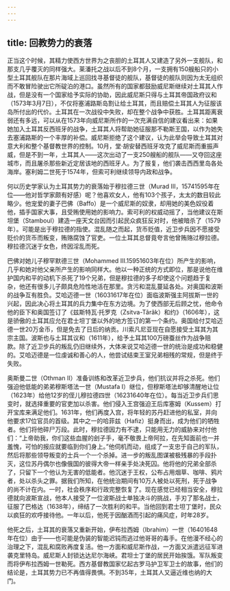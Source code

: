```yaml
---
---
---
```

title: 回教势力的衰落
---




正当这个时候，其精力使西方世界为之丧胆的土耳其人又建造了另外一支舰队，和那支几乎覆灭的同样强大。莱潘托之战以后不到8个月，一支拥有150艘船只的小型土耳其舰队在那片海域上巡回找寻基督徒的舰队，基督徒的舰队则因为太无组织而不敢冒险驶出它所碇泊的港口。虽然所有的国家都鼓励威尼斯继续对土耳其人作战，但是没有一个国家给予实际的协助，因此威尼斯只得与土耳其帝国政府议和（1573年3月7日），不仅将塞浦路斯岛割让给土耳其，而且赔偿土耳其人为征服该岛所付出的代价。土耳其在一次战役中失败，却在整个战争中获胜。土耳其距离衰弱还有多远，可以从在1573年向威尼斯所作的一次充满自信的建议看出来：如果她加入土耳其反西班牙的战争，土耳其人将帮助她征服那不勒斯王国，以作为她失去塞浦路斯的一个丰厚的补偿。威尼斯拒绝了这个建议，认为此举会导致土耳其对意大利和整个基督教世界的控制。10月，堂·胡安替西班牙攻克了威尼斯而重振声威，但是不到一年，土耳其人——这次出动了一支250艘船的舰队——又夺回这座城市，而且屠杀那些新近定居该地的西班牙人。为了报复，他们袭击西西里岛各处海岸。塞利姆二世死于1574年，但索可利继续领导内政和战争。

何以历史学家认为土耳其势力的衰落始于穆拉德三世（Murad III，15741595年在位——他对哲学家颇有好感）呢？他喜欢女人，他有103个孩子，太太的数目较此略少。他宠爱的妻子巴佛（Baffo）是一个威尼斯的奴隶，却用她的美色奴役着他，插手国家大事，且受贿使用她的影响力。索可利的权威动摇了，当他建议在斯坦堡（Stamboul）建造一座天文台因而引起民众疯狂反对时，他被暗杀了（1579年）。可能是出于穆拉德的指使。混乱随之而起，货币贬值，近卫步兵因不愿接受贬价的货币而叛变，贿赂腐蚀了官吏。一位土耳其总督竟夸言他曾贿赂过穆拉德。穆拉德沉迷于女色，终因淫乱而死。

巴佛对她儿子穆罕默德三世（Mohammed Ⅲ.15951603年在位）所产生的影响，几乎和她对他父亲所产生的影响同样大。他以一种正统的方式即位，那是说他在维护国内和平的动机下杀死了19个兄弟，但是穆拉德的多子却使这个问题趋于复杂，他还有很多儿子颇具危险性地活在那里。贪污和混乱蔓延各处。对奥国和波斯的战争互有胜负。艾哈迈德一世（16031617年在位）面临波斯强主阿拔斯一世的兴起，因此决心将土耳其的兵力集中在东方边境。为了使西部无后顾之忧，他命令他的臣下和奥国签订了《兹斯特瓦·托罗克（Zsitva-Tãrãk）和约》（1606年），这是骄傲的土耳其应允在君士坦丁堡以外的地方签订的第一个条约。奥国给付艾哈迈德一世20万金币，但是免去了日后的纳贡。川索凡尼亚现在自愿接受土耳其为其宗主国。波斯也与土耳其议和（1611年），给予土耳其100万磅蚕丝作为战争赔款。除了近卫步兵的叛乱仍旧继续外，大体来说艾哈迈德一世的统治是成功和稳健的。艾哈迈德是一位虔诚和善心的人，他尝试结束王室兄弟相残的常规，但是终于失败。

奥斯曼二世（Othman Ⅱ）准备训练和改革近卫步兵，他们抗议并将之杀死。他们强迫他低能的弟弟穆斯塔法一世（Mustafa Ⅰ）继位，但穆斯塔法却够清醒地让位（1623年）给他12岁的侄儿穆拉德四世（16231640年在位）。每当近卫步兵们思变时，就选择重要的官吏加以杀害。他们侵入王宫强迫王后库塞姆（Kussem）打开宝库来满足他们。1631年，他们再度入宫，将年轻的苏丹赶进他的私室，并向他要求17位官员的首级。其中之一的哈菲兹（Hafiz）挺身而出，成为他们的牺牲者。他们将他碎尸万段。此时，穆拉德因力有不逮，只能用无力的威胁来对付他们：“上帝助我，你们这些血腥的刽子手，毫不敬畏上帝阿拉，在先知面前也一并羞愧，可怕的报应就要临到你们身上。”他伺机而动，组成了一支忠于自己的军队，然后将那些领导叛变的士兵一个一个杀掉。进一步的叛乱图谋被极残暴的手段扑灭，这位苏丹偶尔也像俄国的彼得大帝一样亲手处决死囚。他将他的兄弟全部杀了，只留下一个他认为无害的低能者。他沉迷于王权，公布占用烟草、咖啡、鸦片者，处以杀头之罪。据我们所知，在他统治期间有10万人被处以死刑，死于战争的尚不计在内。一时，社会秩序和行政完整恢复了。现在感觉已经相当安全，穆拉德就向波斯宣战，他本人接受了一位波斯战士单独决斗的挑战，手刃了那名战士，征服了巴格达（1638年），缔结了一次胜利的和平。当他回到君士坦丁堡时，民众以疯狂的欢呼接待他。一年以后，他死于因酗酒而引起的痛风症，时年28岁。

他死之后，土耳其的衰落又重新开始，伊布拉西姆（Ibrahim）一世（16401648年在位）由于——也可能是伪装的智能迟钝而逃过他哥哥的毒手。在他漫不经心的治理之下，混乱和腐败再度复活。他一方面和威尼斯作战，一方面又派遣远征军进袭克里特岛。威尼斯人封锁达达尼尔海峡。君坦士丁堡的居民开始挨饿。军队叛变而将伊布拉西姆一世勒死。西方基督教国家忆起古罗马护卫军卫士的故事，他们的结论是，土耳其势力已不再值得畏惧。不到35年，土耳其人又逼近维也纳的大门。
